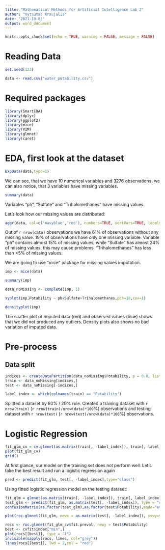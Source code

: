 ```yaml
---
title: "Mathematical Methods for Artificial Intelligence Lab 2"
author: "Vytautas Kraujalis"
date: '2021-10-03'
output: word_document
---
```


```r
knitr::opts_chunk$set(echo = TRUE, warning = FALSE, message = FALSE)
```


# Reading Data
```r
set.seed(123)

data <- read.csv("water_potability.csv")
```

# Required packages
```r
library(SmartEDA)
library(dplyr)
library(ggplot2)
library(mice)
library(VIM)
library(glmnet)
library(caret)
```

# EDA, first look at the dataset
```r
ExpData(data,type=1)
```

We can see, that we have 10 numerical variables and 3276 observations, we can also notice, that 3 variables have missing variables.

```r
summary(data)
```

Variables "ph", "Sulfate" and "Trihalomethanes" have missing values. 


Let's look how our missing values are distributed:



```r
aggr(data, col=c('navyblue','red'), numbers=TRUE, sortVars=TRUE, labels=names(data), cex.axis=.7, gap=3, ylab=c("Histogram of missing data","Pattern"))
```

Out of `r nrow(data)` observations we have 61% of observations without any missing value. 19% of observations have only one missing variable. Variable "ph" contains almost 15% of missing values, while "Sulfate" has almost 24% of missing values, this may cause problems. "Trihalomethanes" has less than <5% of missing values.

We are going to use "mice" package for missing values imputation.
```r
imp <- mice(data)

summary(imp)
```

```r
data_noMissing <- complete(imp, 1)

xyplot(imp,Potability ~ ph+Sulfate+Trihalomethanes,pch=18,cex=1)

densityplot(imp)

```

The scatter plot of imputed data (red) and observed values (blue) shows that we did not produced any outliers. Density plots also shows no bad variation of imputed data.

# Pre-process
## Data split
```r
indices <- createDataPartition(data_noMissing$Potability, p = 0.8, list = FALSE)
train <- data_noMissing[indices,]
test <- data_noMissing[-indices,]

label_index <- which(colnames(train) == "Potability")
```

Splitted a dataset by 80% / 20% rule. Created a training dataset with `r nrow(train)` (`r nrow(train)/nrow(data)*100`%) observations and testing dataset with `r nrow(test)` (`r nrow(test)/nrow(data)*100`%) observations.


# Logistic Regression
```r
fit_glm_cv = cv.glmnet(as.matrix(train[, -label_index]), train[, label_index], family = "binomial", type.measure = "auc", keep = T, nfolds = 10)
plot(fit_glm_cv)
grid()
```

At first glance, our model on the training set does not perform well. Let's take the best result and run a logistic regression again

```r

pred <- predict(fit_glm, test[, -label_index],type="class")
```
Using fitted logistic regression model on the testing dataset:
```r
fit_glm = glmnet(as.matrix(train[, -label_index]), train[, label_index], family = "binomial", lambda=fit_glm_cv$lambda.min)
test_glm <- predict(fit_glm, as.matrix(test[, -label_index]), type = "class")
confusionMatrix(as.factor(test_glm),as.factor(test$Potability),mode="everything")
```

```r
plot(roc.glmnet(fit_glm, newx = as.matrix(test[, -label_index]), newy=test$Potability),type="l")
```

```r
rocs <- roc.glmnet(fit_glm_cv$fit.preval, newy = test$Potability)
best <- cvfit$index["min",]
plot(rocs[[best]], type = "l")
invisible(sapply(rocs, lines, col="grey"))
lines(rocs[[best]], lwd = 2,col = "red")
```

